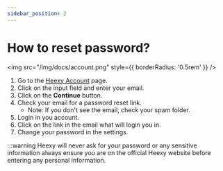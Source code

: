 ---
sidebar_position: 2
---
# How to reset password?
<img src="/img/docs/account.png" style={{ borderRadius: '0.5rem' }} />

1. Go to the [Heexy Account](https://account.heexy.org/) page.
2. Click on the input field and enter your email.
3. Click on the **Continue** button.
4. Check your email for a password reset link.
   - Note: If you don't see the email, check your spam folder.
5. Login in you account.
6. Click on the link in the email what will login you in.
7. Change your password in the settings.

:::warning Heexy will never ask for your password or any sensitive information always ensure you are on the official Heexy website before entering any personal information.